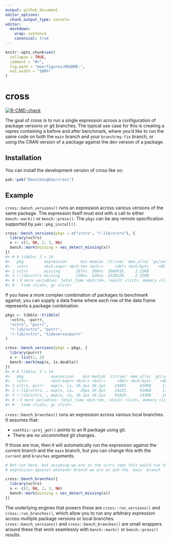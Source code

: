 ```yaml
---
output: github_document
editor_options:
  chunk_output_type: console
editor:
  markdown:
    wrap: sentence
    canonical: true
---
```


<!-- README.md is generated from README.Rmd. Please edit that file -->

```r
knitr::opts_chunk$set(
  collapse = TRUE,
  comment = "#>",
  fig.path = "man/figures/README-",
  out.width = "100%"
)
```

# cross

<!-- badges: start -->

[![R-CMD-check](https://github.com/DavisVaughan/cross/actions/workflows/R-CMD-check.yaml/badge.svg)](https://github.com/DavisVaughan/cross/actions/workflows/R-CMD-check.yaml)

<!-- badges: end -->

The goal of cross is to run a single expression across a configuration of package versions or git branches.
The typical use case for this is creating a reprex containing a before and after benchmark, where you'd like to run the same code on both the `main` branch and your `branch/my-fix` branch, or using the CRAN version of a package against the dev version of a package.

## Installation

You can install the development version of cross like so:

``` r
pak::pak("DavisVaughan/cross")
```

## Example

`cross::bench_versions()` runs an expression across various versions of the same package.
The expression itself must end with a call to either `bench::mark()` or `bench::press()`.
The `pkgs` can be any remote specification supported by `pak::pkg_install()`.

```r
cross::bench_versions(pkgs = c("vctrs", "r-lib/vctrs"), {
  library(vctrs)
  x <- c(1, NA, 2, 3, NA)
  bench::mark(missing = vec_detect_missing(x))
})
#> # A tibble: 2 × 14
#>   pkg         expression      min median `itr/sec` mem_alloc `gc/sec` n_itr  n_gc
#>   <chr>       <bch:expr> <bch:tm> <bch:>     <dbl> <bch:byt>    <dbl> <int> <dbl>
#> 1 vctrs       missing       287ns  369ns  2060916.    2.23KB        0 10000     0
#> 2 r-lib/vctrs missing       230ns  320ns  2338528.    2.25KB        0 10000     0
#> # ℹ 5 more variables: total_time <bch:tm>, result <list>, memory <list>,
#> #   time <list>, gc <list>
```

If you have a more complex combination of packages to benchmark against, you can supply a data frame where each row of the data frame represents a package combination.

```r
pkgs <- tibble::tribble(
  ~vctrs, ~purrr,
  "vctrs", "purrr",
  "r-lib/vctrs", "purrr",
  "r-lib/vctrs", "tidyverse/purrr"
)

cross::bench_versions(pkgs = pkgs, {
  library(purrr)
  x <- list(1, 2)
  bench::mark(map(x, is.double))
})
#> # A tibble: 3 × 14
#>   pkg            expression    min median `itr/sec` mem_alloc `gc/sec` n_itr  n_gc
#>   <chr>          <bch:expr> <bch:> <bch:>     <dbl> <bch:byt>    <dbl> <int> <dbl>
#> 1 vctrs, purrr   map(x, is… 39.2µs 40.2µs    24005.     410KB     116.  9952    48
#> 2 r-lib/vctrs, … map(x, is…   39µs 39.9µs    24225.     410KB     117.  9952    48
#> 3 r-lib/vctrs, … map(x, is… 10.1µs 10.5µs    91029.     142KB     164.  9982    18
#> # ℹ 5 more variables: total_time <bch:tm>, result <list>, memory <list>,
#> #   time <list>, gc <list>
```

`cross::bench_branches()` runs an expression across various local branches.
It assumes that:

-   `usethis::proj_get()` points to an R package using git.
-   There are no uncommitted git changes.

If those are true, then it will automatically run the expression against the current branch and the `main` branch, but you can change this with the `current` and `branches` arguments.

```r
# Not run here, but assuming we are in the vctrs repo this would run the
# expression against whatever branch we are on and the `main` branch

cross::bench_branches({
  library(vctrs)
  x <- c(1, NA, 2, 3, NA)
  bench::mark(missing = vec_detect_missing(x))
})
```

The underlying engines that powers these are `cross::run_versions()` and `cross::run_branches()`, which allow you to run any arbitrary expression across multiple package versions or local branches.
`cross::bench_versions()` and `cross::bench_branches()` are small wrappers around these that work seamlessly with `bench::mark()` or `bench::press()` results.
